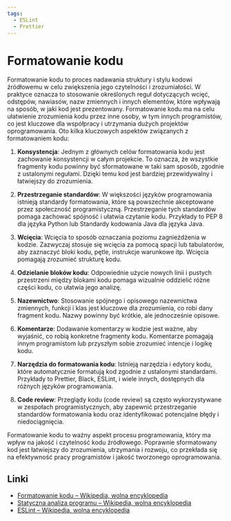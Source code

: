 ```yaml
---
tags:
  - ESLint
  - Prettier
---
```


# Formatowanie kodu

Formatowanie kodu to proces nadawania struktury i stylu kodowi źródłowemu w celu zwiększenia jego czytelności i zrozumiałości. W praktyce oznacza to stosowanie określonych reguł dotyczących wcięć, odstępów, nawiasów, nazw zmiennych i innych elementów, które wpływają na sposób, w jaki kod jest prezentowany. Formatowanie kodu ma na celu ułatwienie zrozumienia kodu przez inne osoby, w tym innych programistów, co jest kluczowe dla współpracy i utrzymania dużych projektów oprogramowania. Oto kilka kluczowych aspektów związanych z formatowaniem kodu:

1. **Konsystencja**: Jednym z głównych celów formatowania kodu jest zachowanie konsystencji w całym projekcie. To oznacza, że wszystkie fragmenty kodu powinny być sformatowane w taki sam sposób, zgodnie z ustalonymi regułami. Dzięki temu kod jest bardziej przewidywalny i łatwiejszy do zrozumienia.

2. **Przestrzeganie standardów**: W większości języków programowania istnieją standardy formatowania, które są powszechnie akceptowane przez społeczność programistyczną. Przestrzeganie tych standardów pomaga zachować spójność i ułatwia czytanie kodu. Przykłady to PEP 8 dla języka Python lub Standardy kodowania Java dla języka Java.

3. **Wcięcia**: Wcięcia to sposób oznaczania poziomu zagnieżdżenia w kodzie. Zazwyczaj stosuje się wcięcia za pomocą spacji lub tabulatorów, aby zaznaczyć bloki kodu, pętle, instrukcje warunkowe itp. Wcięcia pomagają zrozumieć strukturę kodu.

4. **Odzielanie bloków kodu**: Odpowiednie użycie nowych linii i pustych przestrzeni między blokami kodu pomaga wizualnie oddzielić różne części kodu, co ułatwia jego analizę.

5. **Nazewnictwo**: Stosowanie spójnego i opisowego nazewnictwa zmiennych, funkcji i klas jest kluczowe dla zrozumienia, co robi dany fragment kodu. Nazwy powinny być krótkie, ale jednocześnie opisowe.

6. **Komentarze**: Dodawanie komentarzy w kodzie jest ważne, aby wyjaśnić, co robią konkretne fragmenty kodu. Komentarze pomagają innym programistom lub przyszłym sobie zrozumieć intencje i logikę kodu.

7. **Narzędzia do formatowania kodu**: Istnieją narzędzia i edytory kodu, które automatycznie formatują kod zgodnie z ustalonymi standardami. Przykłady to Prettier, Black, ESLint, i wiele innych, dostępnych dla różnych języków programowania.

8. **Code review**: Przeglądy kodu (code review) są często wykorzystywane w zespołach programistycznych, aby zapewnić przestrzeganie standardów formatowania kodu oraz identyfikować potencjalne błędy i niedociągnięcia.

Formatowanie kodu to ważny aspekt procesu programowania, który ma wpływ na jakość i czytelność kodu źródłowego. Poprawnie sformatowany kod jest łatwiejszy do zrozumienia, utrzymania i rozwoju, co przekłada się na efektywność pracy programistów i jakość tworzonego oprogramowania.

## Linki

- [Formatowanie kodu – Wikipedia, wolna encyklopedia](https://pl.wikipedia.org/wiki/Formatowanie_kodu)
- [Statyczna analiza programu – Wikipedia, wolna encyklopedia](https://pl.wikipedia.org/wiki/Statyczna_analiza_programu)
- [ESLint – Wikipedia, wolna encyklopedia](https://pl.wikipedia.org/wiki/ESLint)
